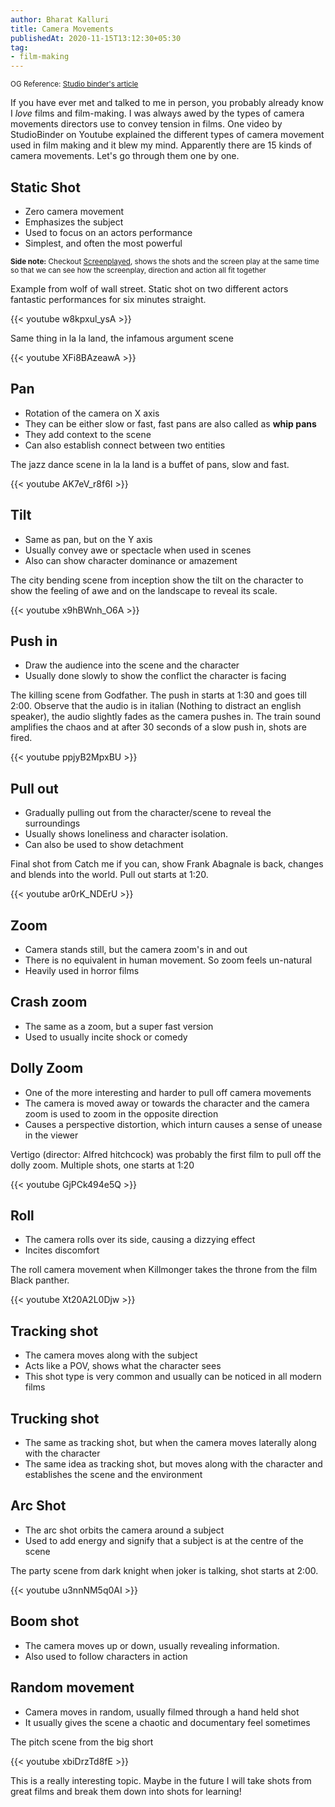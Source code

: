 ```yaml
---
author: Bharat Kalluri
title: Camera Movements
publishedAt: 2020-11-15T13:12:30+05:30
tag:
- film-making
---
```


<small>OG Reference: [Studio binder's article](https://www.studiobinder.com/blog/different-types-of-camera-movements-in-film/)</small>

If you have ever met and talked to me in person, you probably already know I *love* films and film-making. I was always awed by the types of
camera movements directors use to convey tension in films. One video by StudioBinder on Youtube explained the different types of camera movement
used in film making and it blew my mind. Apparently there are 15 kinds of camera movements. Let's go through them one by one.

## Static Shot
- Zero camera movement
- Emphasizes the subject
- Used to focus on an actors performance
- Simplest, and often the most powerful

<small>**Side note:** Checkout [Screenplayed](https://www.youtube.com/channel/UClIoUPKmfnTWxiNQVBszHBQ), shows the shots and the screen play at the same 
time so that we can see how the screenplay, direction and action all fit together</small>


Example from wolf of wall street. Static shot on two different actors fantastic performances for six minutes straight.

{{< youtube w8kpxul_ysA >}}

Same thing in la la land, the infamous argument scene

{{< youtube XFi8BAzeawA >}}

## Pan
- Rotation of the camera on X axis
- They can be either slow or fast, fast pans are also called as **whip pans**
- They add context to the scene
- Can also establish connect between two entities

The jazz dance scene in la la land is a buffet of pans, slow and fast.

{{< youtube AK7eV_r8f6I >}}

## Tilt
- Same as pan, but on the Y axis
- Usually convey awe or spectacle when used in scenes
- Also can show character dominance or amazement

The city bending scene from inception show the tilt on the character to show the feeling of awe and on the landscape to reveal its scale.

{{< youtube x9hBWnh_O6A >}}

## Push in
- Draw the audience into the scene and the character
- Usually done slowly to show the conflict the character is facing

The killing scene from Godfather. The push in starts at 1:30 and goes till 2:00. Observe that the audio is in italian (Nothing to distract an english speaker),
the audio slightly fades as the camera pushes in. The train sound amplifies the chaos and at after 30 seconds of a slow push in, shots are fired.

{{< youtube ppjyB2MpxBU >}}

## Pull out
- Gradually pulling out from the character/scene to reveal the surroundings
- Usually shows loneliness and character isolation.
- Can also be used to show detachment

Final shot from Catch me if you can, show Frank Abagnale is back, changes and blends into the world. Pull out starts at 1:20.

{{< youtube ar0rK_NDErU >}}

## Zoom
- Camera stands still, but the camera zoom's in and out
- There is no equivalent in human movement. So zoom feels un-natural
- Heavily used in horror films
  
## Crash zoom
- The same as a zoom, but a super fast version
- Used to usually incite shock or comedy

## Dolly Zoom
- One of the more interesting and harder to pull off camera movements
- The camera is moved away or towards the character and the camera zoom is used to zoom in the opposite direction
- Causes a perspective distortion, which inturn causes a sense of unease in the viewer

Vertigo (director: Alfred hitchcock) was probably the first film to pull off the dolly zoom. Multiple shots, one starts at 1:20

{{< youtube GjPCk494e5Q >}}

## Roll
- The camera rolls over its side, causing a dizzying effect
- Incites discomfort

The roll camera movement when Killmonger takes the throne from the film Black panther.

{{< youtube Xt20A2L0Djw >}}

## Tracking shot
- The camera moves along with the subject
- Acts like a POV, shows what the character sees
- This shot type is very common and usually can be noticed in all modern films


## Trucking shot
- The same as tracking shot, but when the camera moves laterally along with the character
- The same idea as tracking shot, but moves along with the character and establishes the scene and the environment

## Arc Shot
- The arc shot orbits the camera around a subject
- Used to add energy and signify that a subject is at the centre of the scene

The party scene from dark knight when joker is talking, shot starts at 2:00.

{{< youtube u3nnNM5q0AI >}}

## Boom shot
- The camera moves up or down, usually revealing information.
- Also used to follow characters in action

## Random movement
- Camera moves in random, usually filmed through a hand held shot
- It usually gives the scene a chaotic and documentary feel sometimes

The pitch scene from the big short

{{< youtube xbiDrzTd8fE >}}


This is a really interesting topic. Maybe in the future I will take shots from great films and break them down into shots for learning!
